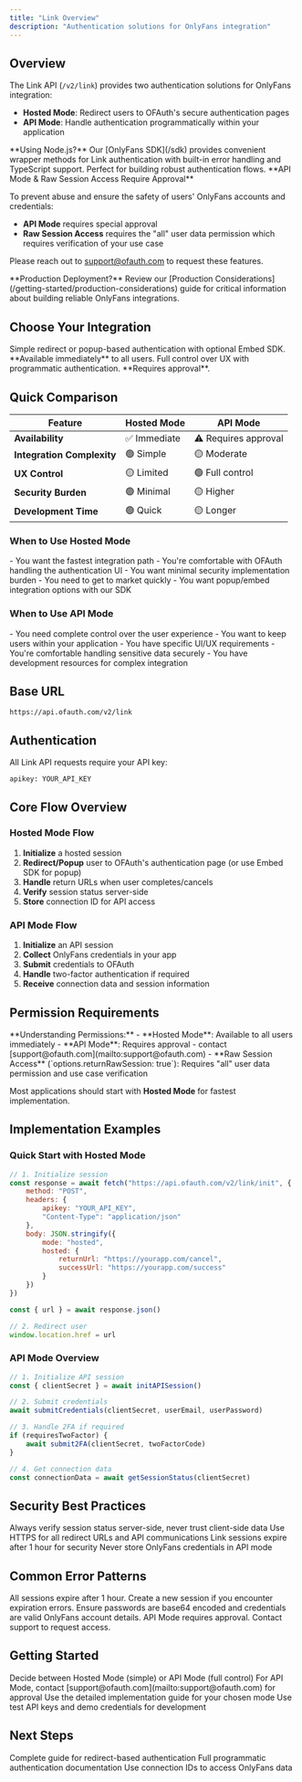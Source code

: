 ```yaml
---
title: "Link Overview"
description: "Authentication solutions for OnlyFans integration"
---
```


## Overview

The Link API (`/v2/link`) provides two authentication solutions for OnlyFans integration:

- **Hosted Mode**: Redirect users to OFAuth's secure authentication pages
- **API Mode**: Handle authentication programmatically within your application

<Info>
	**Using Node.js?** Our [OnlyFans SDK](/sdk) provides convenient wrapper methods for Link authentication with built-in error handling and TypeScript support. Perfect for building robust authentication flows.
</Info>

<Warning>
**API Mode & Raw Session Access Require Approval**

To prevent abuse and ensure the safety of users' OnlyFans accounts and credentials:

- **API Mode** requires special approval
- **Raw Session Access** requires the "all" user data permission which requires verification of your use case

Please reach out to [support@ofauth.com](mailto:support@ofauth.com) to request these features.

</Warning>

<Info>
	**Production Deployment?** Review our [Production Considerations](/getting-started/production-considerations) guide for critical information about building reliable OnlyFans integrations.
</Info>

## Choose Your Integration

<CardGroup cols={2}>
	<Card title="Hosted Mode" icon="external-link" href="/guides/link/hosted">
		Simple redirect or popup-based authentication with optional Embed SDK.
		**Available immediately** to all users.
	</Card>
	<Card title="API Mode" icon="code" href="/guides/link/api-mode">
		Full control over UX with programmatic authentication. **Requires
		approval**.
	</Card>
</CardGroup>

## Quick Comparison

| Feature                    | Hosted Mode  | API Mode             |
| -------------------------- | ------------ | -------------------- |
| **Availability**           | ✅ Immediate | ⚠️ Requires approval |
| **Integration Complexity** | 🟢 Simple    | 🟡 Moderate          |
| **UX Control**             | 🟡 Limited   | 🟢 Full control      |
| **Security Burden**        | 🟢 Minimal   | 🟡 Higher            |
| **Development Time**       | 🟢 Quick     | 🟡 Longer            |

### When to Use Hosted Mode

<Card title="Choose Hosted Mode When" icon="external-link">
	- You want the fastest integration path - You're comfortable with OFAuth
	handling the authentication UI - You want minimal security implementation
	burden - You need to get to market quickly - You want popup/embed integration
	options with our SDK
</Card>

### When to Use API Mode

<Card title="Choose API Mode When" icon="code">
	- You need complete control over the user experience - You want to keep users
	within your application - You have specific UI/UX requirements - You're
	comfortable handling sensitive data securely - You have development resources
	for complex integration
</Card>

## Base URL

```
https://api.ofauth.com/v2/link
```

## Authentication

All Link API requests require your API key:

```http
apikey: YOUR_API_KEY
```

## Core Flow Overview

### Hosted Mode Flow

1. **Initialize** a hosted session
2. **Redirect/Popup** user to OFAuth's authentication page (or use Embed SDK for popup)
3. **Handle** return URLs when user completes/cancels
4. **Verify** session status server-side
5. **Store** connection ID for API access

### API Mode Flow

1. **Initialize** an API session
2. **Collect** OnlyFans credentials in your app
3. **Submit** credentials to OFAuth
4. **Handle** two-factor authentication if required
5. **Receive** connection data and session information

## Permission Requirements

<Info>
**Understanding Permissions:**
- **Hosted Mode**: Available to all users immediately
- **API Mode**: Requires approval - contact [support@ofauth.com](mailto:support@ofauth.com)
- **Raw Session Access** (`options.returnRawSession: true`): Requires "all" user data permission and use case verification

Most applications should start with **Hosted Mode** for fastest implementation.

</Info>

## Implementation Examples

### Quick Start with Hosted Mode

```javascript
// 1. Initialize session
const response = await fetch("https://api.ofauth.com/v2/link/init", {
	method: "POST",
	headers: {
		apikey: "YOUR_API_KEY",
		"Content-Type": "application/json"
	},
	body: JSON.stringify({
		mode: "hosted",
		hosted: {
			returnUrl: "https://yourapp.com/cancel",
			successUrl: "https://yourapp.com/success"
		}
	})
})

const { url } = await response.json()

// 2. Redirect user
window.location.href = url
```

### API Mode Overview

```javascript
// 1. Initialize API session
const { clientSecret } = await initAPISession()

// 2. Submit credentials
await submitCredentials(clientSecret, userEmail, userPassword)

// 3. Handle 2FA if required
if (requiresTwoFactor) {
	await submit2FA(clientSecret, twoFactorCode)
}

// 4. Get connection data
const connectionData = await getSessionStatus(clientSecret)
```

## Security Best Practices

<CardGroup cols={2}>
	<Card title="Server-Side Verification" icon="shield-check">
		Always verify session status server-side, never trust client-side data
	</Card>
	<Card title="HTTPS Only" icon="lock">
		Use HTTPS for all redirect URLs and API communications
	</Card>
	<Card title="Session Expiry" icon="clock">
		Link sessions expire after 1 hour for security
	</Card>
	<Card title="Credential Handling" icon="database">
		Never store OnlyFans credentials in API mode
	</Card>
</CardGroup>

## Common Error Patterns

<AccordionGroup>

<Accordion title="Session Expired">
	All sessions expire after 1 hour. Create a new session if you encounter
	expiration errors.
</Accordion>

<Accordion title="Invalid Credentials (API Mode)">
	Ensure passwords are base64 encoded and credentials are valid OnlyFans account
	details.
</Accordion>

<Accordion title="Access Denied (API Mode)">
	API Mode requires approval. Contact support to request access.
</Accordion>

</AccordionGroup>

## Getting Started

<Steps>
	<Step title="Choose Your Mode">
		Decide between Hosted Mode (simple) or API Mode (full control)
	</Step>
	<Step title="Get API Access">
		For API Mode, contact [support@ofauth.com](mailto:support@ofauth.com) for
		approval
	</Step>
	<Step title="Follow the Guide">
		Use the detailed implementation guide for your chosen mode
	</Step>
	<Step title="Test Integration">
		Use test API keys and demo credentials for development
	</Step>
</Steps>

## Next Steps

<CardGroup cols={3}>
	<Card
		title="Hosted Mode Guide"
		icon="external-link"
		href="/guides/link/hosted">
		Complete guide for redirect-based authentication
	</Card>
	<Card title="API Mode Guide" icon="code" href="/guides/link/api-mode">
		Full programmatic authentication documentation
	</Card>
	<Card title="Access API" icon="key" href="/api-reference/access/overview">
		Use connection IDs to access OnlyFans data
	</Card>
</CardGroup>
